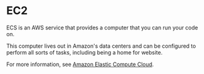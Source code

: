 
# EC2

ECS is an AWS service that provides a computer that you can run your code on.

This computer lives out in Amazon's data centers and can be configured to perform all sorts of tasks, including being a home for website.

For more information, see [Amazon Elastic Compute Cloud](https://docs.aws.amazon.com/AWSEC2/latest/UserGuide/concepts.html).
